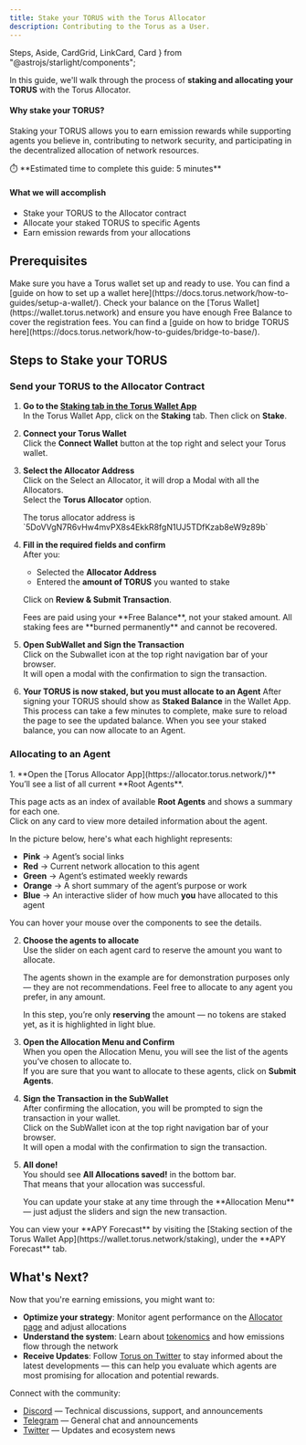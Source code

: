 ```yaml
---
title: Stake your TORUS with the Torus Allocator
description: Contributing to the Torus as a User.
---
```


  Steps,
  Aside,
  CardGrid,
  LinkCard,
  Card
} from "@astrojs/starlight/components";

In this guide, we'll walk through the process of **staking and allocating your TORUS** with the Torus Allocator.  

#### Why stake your TORUS?

Staking your TORUS allows you to earn emission rewards while supporting agents you believe in, contributing to network security, and participating in the decentralized allocation of network resources.

<Aside>
⏱️ **Estimated time to complete this guide: 5 minutes**
</Aside>

#### What we will accomplish

- Stake your TORUS to the Allocator contract
- Allocate your staked TORUS to specific Agents
- Earn emission rewards from your allocations

## Prerequisites

<CardGrid>
  <Card title="Torus Wallet" icon="seti:license">
    Make sure you have a Torus wallet set up and ready to use.
    You can find a [guide on how to set up a wallet here](https://docs.torus.network/how-to-guides/setup-a-wallet/).
  </Card>
  <Card title="Torus Balance" icon="seti:shell">
    Check your balance on the [Torus Wallet](https://wallet.torus.network) and ensure you have enough Free Balance to cover the registration fees.
    You can find a [guide on how to bridge TORUS here](https://docs.torus.network/how-to-guides/bridge-to-base/).
  </Card>
</CardGrid>

## Steps to Stake your TORUS
### Send your TORUS to the Allocator Contract

<Steps>

1. **Go to the [Staking tab in the Torus Wallet App](https://wallet.torus.network/staking)**   
   In the Torus Wallet App, click on the **Staking** tab. Then click on **Stake**.
   <ClickableImage src={walletStakingTab} alt="Staking tab in the Torus Wallet App" />

2. **Connect your Torus Wallet**  
   Click the **Connect Wallet** button at the top right and select your Torus wallet.  
   <ClickableImage src={connectToWallet} alt="Connect your Torus Wallet" />

3. **Select the Allocator Address**  
   Click on the Select an Allocator, it will drop a Modal with all the Allocators.  
   Select the **Torus Allocator** option.
   <Aside>
      The torus allocator address is `5DoVVgN7R6vHw4mvPX8s4EkkR8fgN1UJ5TDfKzab8eW9z89b`
   </Aside>

4. **Fill in the required fields and confirm**  
    After you:   
    - Selected the **Allocator Address**  
   - Entered the **amount of TORUS** you wanted to stake   

   Click on **Review & Submit Transaction**.

   <Aside>
   Fees are paid using your **Free Balance**, not your staked amount.  
   All staking fees are **burned permanently** and cannot be recovered.
   </Aside>

   <ClickableImage src={fillInInformation} alt="Stake your TORUS" />


5. **Open SubWallet and Sign the Transaction**    
    Click on the Subwallet icon at the top right navigation bar of your browser.  
    It will open a modal with the confirmation to sign the transaction.
    <ClickableImage src={openSubwalletAndSign} alt="SubWallet sign transaction" />


6. **Your TORUS is now staked, but you must allocate to an Agent**
    After signing your TORUS should show as **Staked Balance** in the Wallet App.  
    This process can take a few minutes to complete, make sure to reload the page to see the updated balance.
    When you see your staked balance, you can now allocate to an Agent.
   <ClickableImage src={stakedBalanceSuccessfully} alt="Staked Balance" />
</Steps>

### Allocating to an Agent
<Steps>
1. **Open the [Torus Allocator App](https://allocator.torus.network/)**  
   You’ll see a list of all current **Root Agents**.

   This page acts as an index of available **Root Agents** and shows a summary for each one.  
   Click on any card to view more detailed information about the agent.

   In the picture below, here's what each highlight represents:

   - **Pink**  → Agent’s social links  
   - **Red**   → Current network allocation to this agent  
   - **Green** → Agent’s estimated weekly rewards  
   - **Orange** → A short summary of the agent’s purpose or work  
   - **Blue** → An interactive slider of how much **you** have allocated to this agent

   You can hover your mouse over the components to see the details.  

   <ClickableImage src={allocatorAppCardExplanation} alt="Torus Allocator App" />

2. **Choose the agents to allocate**  
   Use the slider on each agent card to reserve the amount you want to allocate.

   <Aside>
   The agents shown in the example are for demonstration purposes only — they are not recommendations.  
   Feel free to allocate to any agent you prefer, in any amount.
   </Aside>

   In this step, you’re only **reserving** the amount — no tokens are staked yet, as it is highlighted in light blue.
   <ClickableImage src={allocatorChooseWhoToAllocateTo} alt="Allocator-choose-who-to-allocate-to" />

3. **Open the Allocation Menu and Confirm**    
   When you open the Allocation Menu, you will see the list of the agents you’ve chosen to allocate to.  
   If you are sure that you want to allocate to these agents, click on **Submit Agents**.

   <ClickableImage src={allocatorConfirmAllocationAndSubmit} alt="Allocator-confirm-allocation-and-submit" />

4. **Sign the Transaction in the SubWallet**    
   After confirming the allocation, you will be prompted to sign the transaction in your wallet.  
   Click on the SubWallet icon at the top right navigation bar of your browser.   
   It will open a modal with the confirmation to sign the transaction.  
   <ClickableImage src={allocatorConfirmAndSignTransaction} alt="SubWallet sign transaction" />

5. **All done!**    
   You should see **All Allocations saved!** in the bottom bar.  
   That means that your allocation was successful.  
   <Aside>
   You can update your stake at any time through the **Allocation Menu** — just adjust the sliders and sign the new transaction.
   </Aside>
   <ClickableImage src={allocatorDoneAllocated} alt="allocator-done-allocated" />
</Steps>
   <Aside>
   You can view your **APY Forecast** by visiting the [Staking section of the Torus Wallet App](https://wallet.torus.network/staking), under the **APY Forecast** tab.
   </Aside>

   
## What's Next?

Now that you're earning emissions, you might want to:

- **Optimize your strategy**: Monitor agent performance on the [Allocator page](https://allocator.torus.network/) and adjust allocations
- **Understand the system**: Learn about [tokenomics](https://docs.torus.network/concepts/tokenomics/) and how emissions flow through the network
- **Receive Updates**: Follow [Torus on Twitter](https://x.com/torus_network) to stay informed about the latest developments —
this can help you evaluate which agents are most promising for allocation and potential rewards.

 Connect with the community:
- [Discord](https://discord.gg/torus) — Technical discussions, support, and announcements
- [Telegram](https://t.me/torusnetwork) — General chat and announcements
- [Twitter](https://x.com/torus_network) — Updates and ecosystem news  
